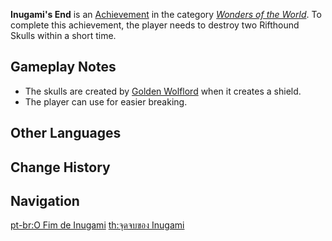 {{Achievement Infobox
|title        = 
|id           = 82121
|order id     = 2121
|category     = Wonders of the World
|description  = Destroy two Rifthound Skulls within a short time.
|requirements = Destroy the skulls created by the [[Golden Wolflord]] when it creates a shield.
|primogems    = 5
|tracking     = 
|hidden       = 1
|topic        = Golden Wolflord
|type         = Boss
}}
'''Inugami's End''' is an [[Achievement]] in the category ''[[Wonders of the World]]''. To complete this achievement, the player needs to destroy two Rifthound Skulls within a short time.

==Gameplay Notes==
*The skulls are created by [[Golden Wolflord]] when it creates a shield.
*The player can use {{Geo}} for easier breaking.
<!--
==Trivia==

==Video Guides==
{{EVT
|video1   = 
|caption1 = 
}}
-->
==Other Languages==
{{Other Languages
|en      = Inugami's End
|zhs     = 犬神家的末路
|zhs_rm  = Quǎnshén Jiā de Mòlù
|zht     = 犬神家的末路
|zht_rm  = Quǎnshén Jiā de Mòlù
|zh_tl   = The End of the Dog God Family
|ja      = 犬神家の末路
|ja_rm   = Inugami-ke no Matsuro{{Assumed}}
|ja_tl   = The End of the Dog God Family
|ja_note = {{ja|犬神|rm=inugami}} literally means "a dog god", but it is also a name of a spirit in the Japanese mythology (See {{w|Inugami}}).
|ko      = 이누가미 가문의 말로
|ko_rm   = Inugami Gamun-ui Mallo
|ko_tl   = The End of the Inugami Family
|es      = El fin de los inugami
|es_tl   = The End of the Inugami
|fr      = La fin des inugami
|fr_tl   = The End of the Inugami
|ru      = Конец Инугами
|ru_tl   = Inugami's End
|th      = จุดจบของ Inugami
|th_rm   = 
|th_tl   = 
|vi      = Đường Cùng Của Inugami
|vi_tl   = 
|de      = Grab der Garme
|de_tl   = Grave of Garme
|id      = Akhir dari Inugami
|id_tl   = The End of Inugami
|pt      = O Fim de Inugami
|pt_tl   = 
|tr      = Inugami'nin Sonu
|tr_tl   = 
|it      = La fine degli inugami
|it_tl   = 
}}

==Change History==
{{Change History|2.5}}
<!--
==References==
{{Reflist}}
-->
==Navigation==
{{Achievement Navbox|Wonders of the World|Boss}}

[[pt-br:O Fim de Inugami]]
[[th:จุดจบของ Inugami]]